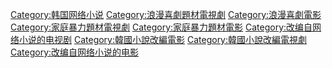 {{catmore|我的野蠻女友}}

[[Category:韩国网络小说|Category:韩国网络小说]]
[[Category:浪漫喜劇題材電視劇|Category:浪漫喜劇題材電視劇]]
[[Category:浪漫喜劇電影|Category:浪漫喜劇電影]]
[[Category:家庭暴力題材電視劇|Category:家庭暴力題材電視劇]]
[[Category:家庭暴力題材電影|Category:家庭暴力題材電影]]
[[Category:改编自网络小说的电视剧|Category:改编自网络小说的电视剧]]
[[Category:韓國小說改編電影|Category:韓國小說改編電影]]
[[Category:韓國小說改編電視劇|Category:韓國小說改編電視劇]]
[[Category:改编自网络小说的电影|Category:改编自网络小说的电影]]